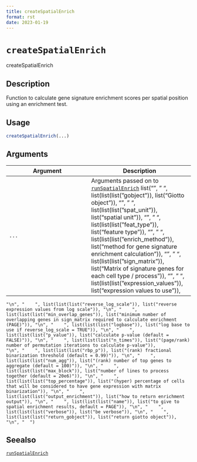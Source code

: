 ```yaml
--- 
title: createSpatialEnrich 
format: rst 
date: 2023-01-19 
--- 
```

# `createSpatialEnrich`

createSpatialEnrich


## Description

Function to calculate gene signature enrichment scores per spatial position using an enrichment test.


## Usage

```r
createSpatialEnrich(...)
```


## Arguments

Argument      |Description
------------- |----------------
`...`     |      Arguments passed on to [`runSpatialEnrich`](#runspatialenrich)   list("\n", "    ", list(list(list("gobject")), list("Giotto object")), "\n", "    ", list(list(list("spat_unit")), list("spatial unit")), "\n", "    ", list(list(list("feat_type")), list("feature type")), "\n", "    ", list(list(list("enrich_method")), list("method for gene signature enrichment calculation")), "\n", "    ", list(list(list("sign_matrix")), list("Matrix of signature genes for each cell type / process")), "\n", "    ", list(list(list("expression_values")), list("expression values to use")), 
    "\n", "    ", list(list(list("reverse_log_scale")), list("reverse expression values from log scale")), "\n", "    ", list(list(list("min_overlap_genes")), list("minimum number of overlapping genes in sign_matrix required to calculate enrichment (PAGE)")), "\n", "    ", list(list(list("logbase")), list("log base to use if reverse_log_scale = TRUE")), "\n", "    ", list(list(list("p_value")), list("calculate p-value (default = FALSE)")), "\n", "    ", list(list(list("n_times")), list("(page/rank) number of permutation iterations to calculate p-value")), 
    "\n", "    ", list(list(list("rbp_p")), list("(rank) fractional binarization threshold (default = 0.99)")), "\n", "    ", list(list(list("num_agg")), list("(rank) number of top genes to aggregate (default = 100)")), "\n", "    ", list(list(list("max_block")), list("number of lines to process together (default = 20e6)")), "\n", "    ", list(list(list("top_percentage")), list("(hyper) percentage of cells that will be considered to have gene expression with matrix binarization")), "\n", "    ", 
    list(list(list("output_enrichment")), list("how to return enrichment output")), "\n", "    ", list(list(list("name")), list("to give to spatial enrichment results, default = PAGE")), "\n", "    ", list(list(list("verbose")), list("be verbose")), "\n", "    ", list(list(list("return_gobject")), list("return giotto object")), "\n", "  ")


## Seealso

[`runSpatialEnrich`](#runspatialenrich)


